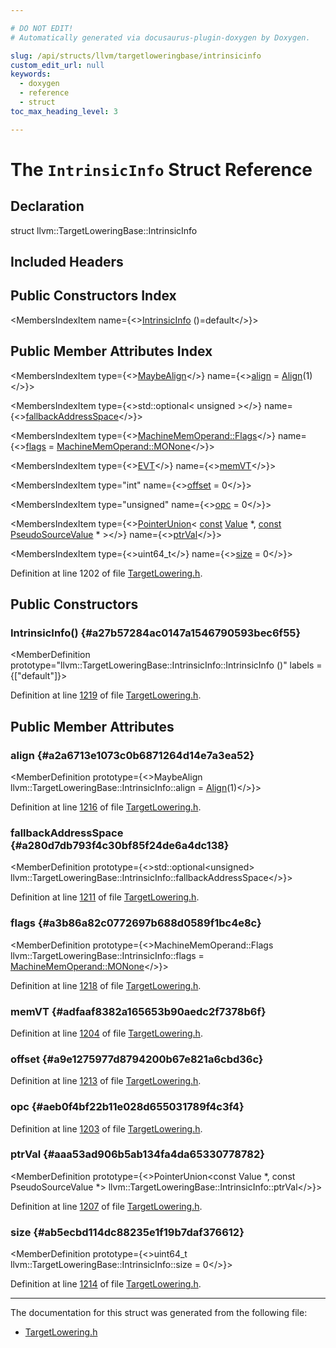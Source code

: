 ```yaml
---

# DO NOT EDIT!
# Automatically generated via docusaurus-plugin-doxygen by Doxygen.

slug: /api/structs/llvm/targetloweringbase/intrinsicinfo
custom_edit_url: null
keywords:
  - doxygen
  - reference
  - struct
toc_max_heading_level: 3

---
```





# The `IntrinsicInfo` Struct Reference

<DoxygenPage pluginConfig={pluginConfig}>



## Declaration

<CodeBlock>struct llvm::TargetLoweringBase::IntrinsicInfo</CodeBlock>

## Included Headers

<IncludesList>
<IncludesListItem
  filePath="llvm/CodeGen/TargetLowering.h"
  permalink="/docs/api/files/include/include/llvm/include/llvm/codegen/targetlowering-h"
  isLocal="true" />
</IncludesList>

## Public Constructors Index

<MembersIndex>

<MembersIndexItem
  name={<><a href="#a27b57284ac0147a1546790593bec6f55">IntrinsicInfo</a> ()=default</>}>
</MembersIndexItem>

</MembersIndex>

## Public Member Attributes Index

<MembersIndex>

<MembersIndexItem
  type={<><a href="/docs/api/structs/llvm/maybealign">MaybeAlign</a></>}
  name={<><a href="#a2a6713e1073c0b6871264d14e7a3ea52">align</a> = <a href="/docs/api/structs/llvm/align">Align</a>(1)</>}>
</MembersIndexItem>

<MembersIndexItem
  type={<>std::optional&lt; unsigned &gt;</>}
  name={<><a href="#a280d7db793f4c30bf85f24de6a4dc138">fallbackAddressSpace</a></>}>
</MembersIndexItem>

<MembersIndexItem
  type={<><a href="/docs/api/classes/llvm/machinememoperand/#aaa2020e47e35179234b9ea27d555b2dd">MachineMemOperand::Flags</a></>}
  name={<><a href="#a3b86a82c0772697b688d0589f1bc4e8c">flags</a> = <a href="/docs/api/classes/llvm/machinememoperand/#aaa2020e47e35179234b9ea27d555b2ddac2989bebe46c9b9fcb7a92e5ade8dde6">MachineMemOperand::MONone</a></>}>
</MembersIndexItem>

<MembersIndexItem
  type={<><a href="/docs/api/structs/llvm/evt">EVT</a></>}
  name={<><a href="#adfaaf8382a165653b90aedc2f7378b6f">memVT</a></>}>
</MembersIndexItem>

<MembersIndexItem
  type="int"
  name={<><a href="#a9e1275977d8794200b67e821a6cbd36c">offset</a> = 0</>}>
</MembersIndexItem>

<MembersIndexItem
  type="unsigned"
  name={<><a href="#aeb0f4bf22b11e028d655031789f4c3f4">opc</a> = 0</>}>
</MembersIndexItem>

<MembersIndexItem
  type={<><a href="/docs/api/classes/llvm/pointerunion">PointerUnion</a>&lt; <a href="/docs/api/files/lib/lib/target/lib/target/aarch64/aarch64promoteconstant-cpp/#a90f8350fecae261c25be85d38b451bff">const</a> <a href="/docs/api/classes/llvm/value">Value</a> &#42;, <a href="/docs/api/files/lib/lib/target/lib/target/aarch64/aarch64promoteconstant-cpp/#a90f8350fecae261c25be85d38b451bff">const</a> <a href="/docs/api/classes/llvm/pseudosourcevalue">PseudoSourceValue</a> &#42; &gt;</>}
  name={<><a href="#aaa53ad906b5ab134fa4da65330778782">ptrVal</a></>}>
</MembersIndexItem>

<MembersIndexItem
  type={<>uint64&#95;t</>}
  name={<><a href="#ab5ecbd114dc88235e1f19b7daf376612">size</a> = 0</>}>
</MembersIndexItem>

</MembersIndex>


Definition at line 1202 of file <a href="/docs/api/files/include/include/llvm/include/llvm/codegen/targetlowering-h">TargetLowering.h</a>.

<SectionDefinition>

## Public Constructors

### IntrinsicInfo() {#a27b57284ac0147a1546790593bec6f55}

<MemberDefinition
  prototype="llvm::TargetLoweringBase::IntrinsicInfo::IntrinsicInfo ()"
  labels = {["default"]}>

Definition at line <a href="/docs/api/files/include/include/llvm/include/llvm/codegen/targetlowering-h/#l01219">1219</a> of file <a href="/docs/api/files/include/include/llvm/include/llvm/codegen/targetlowering-h">TargetLowering.h</a>.
</MemberDefinition>

</SectionDefinition>

<SectionDefinition>

## Public Member Attributes

### align {#a2a6713e1073c0b6871264d14e7a3ea52}

<MemberDefinition
  prototype={<>MaybeAlign llvm::TargetLoweringBase::IntrinsicInfo::align = <a href="/docs/api/structs/llvm/align">Align</a>(1)</>}>

Definition at line <a href="/docs/api/files/include/include/llvm/include/llvm/codegen/targetlowering-h/#l01216">1216</a> of file <a href="/docs/api/files/include/include/llvm/include/llvm/codegen/targetlowering-h">TargetLowering.h</a>.
</MemberDefinition>

### fallbackAddressSpace {#a280d7db793f4c30bf85f24de6a4dc138}

<MemberDefinition
  prototype={<>std::optional&lt;unsigned&gt; llvm::TargetLoweringBase::IntrinsicInfo::fallbackAddressSpace</>}>

Definition at line <a href="/docs/api/files/include/include/llvm/include/llvm/codegen/targetlowering-h/#l01211">1211</a> of file <a href="/docs/api/files/include/include/llvm/include/llvm/codegen/targetlowering-h">TargetLowering.h</a>.
</MemberDefinition>

### flags {#a3b86a82c0772697b688d0589f1bc4e8c}

<MemberDefinition
  prototype={<>MachineMemOperand::Flags llvm::TargetLoweringBase::IntrinsicInfo::flags = <a href="/docs/api/classes/llvm/machinememoperand/#aaa2020e47e35179234b9ea27d555b2ddac2989bebe46c9b9fcb7a92e5ade8dde6">MachineMemOperand::MONone</a></>}>

Definition at line <a href="/docs/api/files/include/include/llvm/include/llvm/codegen/targetlowering-h/#l01218">1218</a> of file <a href="/docs/api/files/include/include/llvm/include/llvm/codegen/targetlowering-h">TargetLowering.h</a>.
</MemberDefinition>

### memVT {#adfaaf8382a165653b90aedc2f7378b6f}

<MemberDefinition
  prototype="EVT llvm::TargetLoweringBase::IntrinsicInfo::memVT">

Definition at line <a href="/docs/api/files/include/include/llvm/include/llvm/codegen/targetlowering-h/#l01204">1204</a> of file <a href="/docs/api/files/include/include/llvm/include/llvm/codegen/targetlowering-h">TargetLowering.h</a>.
</MemberDefinition>

### offset {#a9e1275977d8794200b67e821a6cbd36c}

<MemberDefinition
  prototype="int llvm::TargetLoweringBase::IntrinsicInfo::offset = 0">

Definition at line <a href="/docs/api/files/include/include/llvm/include/llvm/codegen/targetlowering-h/#l01213">1213</a> of file <a href="/docs/api/files/include/include/llvm/include/llvm/codegen/targetlowering-h">TargetLowering.h</a>.
</MemberDefinition>

### opc {#aeb0f4bf22b11e028d655031789f4c3f4}

<MemberDefinition
  prototype="unsigned llvm::TargetLoweringBase::IntrinsicInfo::opc = 0">

Definition at line <a href="/docs/api/files/include/include/llvm/include/llvm/codegen/targetlowering-h/#l01203">1203</a> of file <a href="/docs/api/files/include/include/llvm/include/llvm/codegen/targetlowering-h">TargetLowering.h</a>.
</MemberDefinition>

### ptrVal {#aaa53ad906b5ab134fa4da65330778782}

<MemberDefinition
  prototype={<>PointerUnion&lt;const Value &#42;, const PseudoSourceValue &#42;&gt; llvm::TargetLoweringBase::IntrinsicInfo::ptrVal</>}>

Definition at line <a href="/docs/api/files/include/include/llvm/include/llvm/codegen/targetlowering-h/#l01207">1207</a> of file <a href="/docs/api/files/include/include/llvm/include/llvm/codegen/targetlowering-h">TargetLowering.h</a>.
</MemberDefinition>

### size {#ab5ecbd114dc88235e1f19b7daf376612}

<MemberDefinition
  prototype={<>uint64&#95;t llvm::TargetLoweringBase::IntrinsicInfo::size = 0</>}>

Definition at line <a href="/docs/api/files/include/include/llvm/include/llvm/codegen/targetlowering-h/#l01214">1214</a> of file <a href="/docs/api/files/include/include/llvm/include/llvm/codegen/targetlowering-h">TargetLowering.h</a>.
</MemberDefinition>

</SectionDefinition>

<hr/>

The documentation for this struct was generated from the following file:

<ul>
<li><a href="/docs/api/files/include/include/llvm/include/llvm/codegen/targetlowering-h">TargetLowering.h</a></li>
</ul>

</DoxygenPage>

